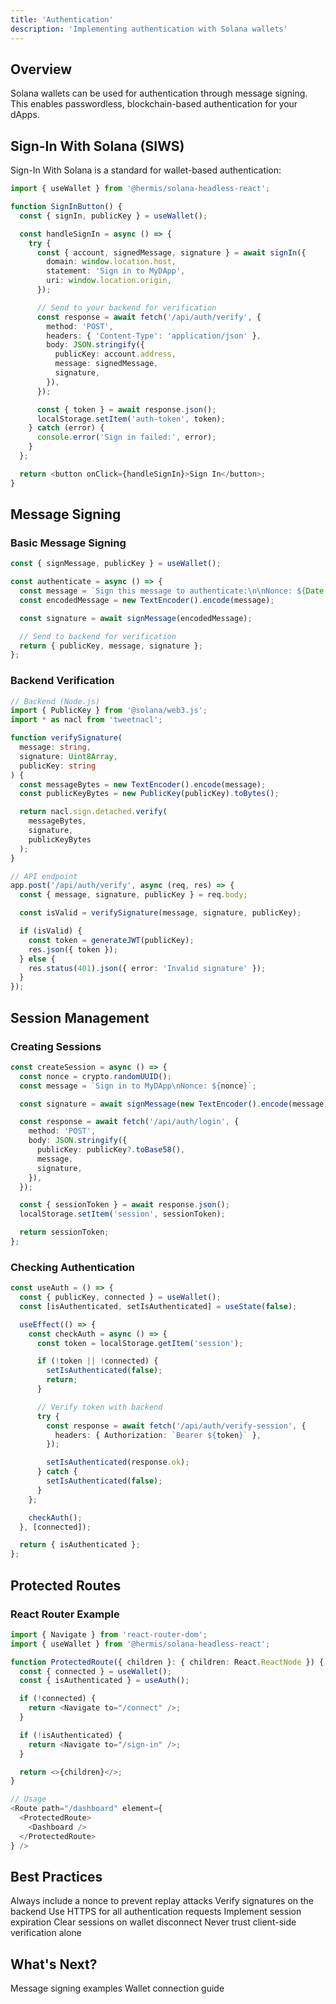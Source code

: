 ```yaml
---
title: 'Authentication'
description: 'Implementing authentication with Solana wallets'
---
```


## Overview

Solana wallets can be used for authentication through message signing. This enables passwordless, blockchain-based authentication for your dApps.

## Sign-In With Solana (SIWS)

Sign-In With Solana is a standard for wallet-based authentication:

```typescript
import { useWallet } from '@hermis/solana-headless-react';

function SignInButton() {
  const { signIn, publicKey } = useWallet();

  const handleSignIn = async () => {
    try {
      const { account, signedMessage, signature } = await signIn({
        domain: window.location.host,
        statement: 'Sign in to MyDApp',
        uri: window.location.origin,
      });

      // Send to your backend for verification
      const response = await fetch('/api/auth/verify', {
        method: 'POST',
        headers: { 'Content-Type': 'application/json' },
        body: JSON.stringify({
          publicKey: account.address,
          message: signedMessage,
          signature,
        }),
      });

      const { token } = await response.json();
      localStorage.setItem('auth-token', token);
    } catch (error) {
      console.error('Sign in failed:', error);
    }
  };

  return <button onClick={handleSignIn}>Sign In</button>;
}
```

## Message Signing

### Basic Message Signing

```typescript
const { signMessage, publicKey } = useWallet();

const authenticate = async () => {
  const message = `Sign this message to authenticate:\n\nNonce: ${Date.now()}`;
  const encodedMessage = new TextEncoder().encode(message);

  const signature = await signMessage(encodedMessage);

  // Send to backend for verification
  return { publicKey, message, signature };
};
```

### Backend Verification

```typescript
// Backend (Node.js)
import { PublicKey } from '@solana/web3.js';
import * as nacl from 'tweetnacl';

function verifySignature(
  message: string,
  signature: Uint8Array,
  publicKey: string
) {
  const messageBytes = new TextEncoder().encode(message);
  const publicKeyBytes = new PublicKey(publicKey).toBytes();

  return nacl.sign.detached.verify(
    messageBytes,
    signature,
    publicKeyBytes
  );
}

// API endpoint
app.post('/api/auth/verify', async (req, res) => {
  const { message, signature, publicKey } = req.body;

  const isValid = verifySignature(message, signature, publicKey);

  if (isValid) {
    const token = generateJWT(publicKey);
    res.json({ token });
  } else {
    res.status(401).json({ error: 'Invalid signature' });
  }
});
```

## Session Management

### Creating Sessions

```typescript
const createSession = async () => {
  const nonce = crypto.randomUUID();
  const message = `Sign in to MyDApp\nNonce: ${nonce}`;

  const signature = await signMessage(new TextEncoder().encode(message));

  const response = await fetch('/api/auth/login', {
    method: 'POST',
    body: JSON.stringify({
      publicKey: publicKey?.toBase58(),
      message,
      signature,
    }),
  });

  const { sessionToken } = await response.json();
  localStorage.setItem('session', sessionToken);

  return sessionToken;
};
```

### Checking Authentication

```typescript
const useAuth = () => {
  const { publicKey, connected } = useWallet();
  const [isAuthenticated, setIsAuthenticated] = useState(false);

  useEffect(() => {
    const checkAuth = async () => {
      const token = localStorage.getItem('session');

      if (!token || !connected) {
        setIsAuthenticated(false);
        return;
      }

      // Verify token with backend
      try {
        const response = await fetch('/api/auth/verify-session', {
          headers: { Authorization: `Bearer ${token}` },
        });

        setIsAuthenticated(response.ok);
      } catch {
        setIsAuthenticated(false);
      }
    };

    checkAuth();
  }, [connected]);

  return { isAuthenticated };
};
```

## Protected Routes

### React Router Example

```typescript
import { Navigate } from 'react-router-dom';
import { useWallet } from '@hermis/solana-headless-react';

function ProtectedRoute({ children }: { children: React.ReactNode }) {
  const { connected } = useWallet();
  const { isAuthenticated } = useAuth();

  if (!connected) {
    return <Navigate to="/connect" />;
  }

  if (!isAuthenticated) {
    return <Navigate to="/sign-in" />;
  }

  return <>{children}</>;
}

// Usage
<Route path="/dashboard" element={
  <ProtectedRoute>
    <Dashboard />
  </ProtectedRoute>
} />
```

## Best Practices

<Check>Always include a nonce to prevent replay attacks</Check>
<Check>Verify signatures on the backend</Check>
<Check>Use HTTPS for all authentication requests</Check>
<Check>Implement session expiration</Check>
<Check>Clear sessions on wallet disconnect</Check>
<Check>Never trust client-side verification alone</Check>

## What's Next?

<CardGroup cols={2}>
  <Card
    title="Sign Message"
    icon="signature"
    href="/cookbook/sign-message"
  >
    Message signing examples
  </Card>
  <Card
    title="Connect Wallet"
    icon="plug"
    href="/cookbook/connect-wallet"
  >
    Wallet connection guide
  </Card>
</CardGroup>
